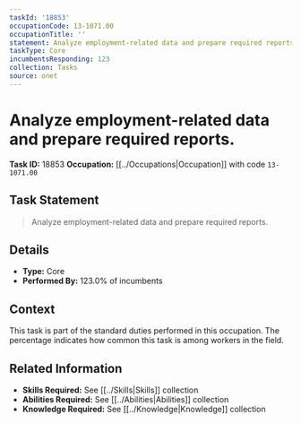 ```yaml
---
taskId: '18853'
occupationCode: 13-1071.00
occupationTitle: ''
statement: Analyze employment-related data and prepare required reports.
taskType: Core
incumbentsResponding: 123
collection: Tasks
source: onet
---
```

# Analyze employment-related data and prepare required reports.

**Task ID:** 18853
**Occupation:** [[../Occupations|Occupation]] with code `13-1071.00`

## Task Statement

> Analyze employment-related data and prepare required reports.

## Details

- **Type:** Core
- **Performed By:** 123.0% of incumbents

## Context

This task is part of the standard duties performed in this occupation. The percentage indicates how common this task is among workers in the field.

## Related Information

- **Skills Required:** See [[../Skills|Skills]] collection
- **Abilities Required:** See [[../Abilities|Abilities]] collection
- **Knowledge Required:** See [[../Knowledge|Knowledge]] collection
